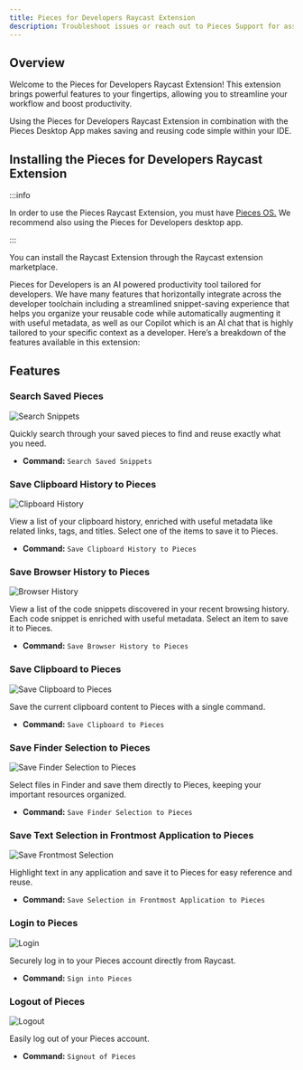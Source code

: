 ```yaml
---
title: Pieces for Developers Raycast Extension
description: Troubleshoot issues or reach out to Pieces Support for assistance with the Pieces for Developers VS Code Extension.
---
```


## Overview

Welcome to the Pieces for Developers Raycast Extension! This extension brings powerful features to your fingertips, allowing you to streamline your workflow and boost productivity.

Using the Pieces for Developers Raycast Extension in combination with the Pieces Desktop App makes saving and reusing code simple within your IDE.

## Installing the Pieces for Developers Raycast Extension
:::info

In order to use the Pieces Raycast Extension, you must have <a target="blank" href="/installation-getting-started/what-am-i-installing">Pieces OS.</a> We recommend also using the Pieces for Developers desktop app.

:::

You can install the Raycast Extension through the Raycast extension marketplace.

Pieces for Developers is an AI powered productivity tool tailored for developers. We have many features that horizontally integrate across the developer toolchain including a streamlined snippet-saving experience that helps you organize your reusable code while automatically augmenting it with useful metadata, as well as our Copilot which is an AI chat that is highly tailored to your specific context as a developer. Here’s a breakdown of the features available in this extension:

## Features

### Search Saved Pieces

![Search Snippets](/assets/raycast/search_snippets.gif)

Quickly search through your saved pieces to find and reuse exactly what you need.

- **Command:** `Search Saved Snippets`

### Save Clipboard History to Pieces

![Clipboard History](/assets/raycast/save_clipboard_history.gif)

View a list of your clipboard history, enriched with useful metadata like related links, tags, and titles. Select one of the items to save it to Pieces.

- **Command:** `Save Clipboard History to Pieces`

### Save Browser History to Pieces

![Browser History](/assets/raycast/save_browser_history.gif)

View a list of the code snippets discovered in your recent browsing history. Each code snippet is enriched with useful metadata. Select an item to save it to Pieces.

- **Command:** `Save Browser History to Pieces`

### Save Clipboard to Pieces

![Save Clipboard to Pieces](/assets/raycast/save_clipboard.gif)

Save the current clipboard content to Pieces with a single command.

- **Command:** `Save Clipboard to Pieces`

### Save Finder Selection to Pieces

![Save Finder Selection to Pieces](/assets/raycast/save_finder_selection.gif)

Select files in Finder and save them directly to Pieces, keeping your important resources organized.

- **Command:** `Save Finder Selection to Pieces`

### Save Text Selection in Frontmost Application to Pieces

![Save Frontmost Selection](/assets/raycast/save_frontmost_selection.gif)

Highlight text in any application and save it to Pieces for easy reference and reuse.

- **Command:** `Save Selection in Frontmost Application to Pieces`

### Login to Pieces

![Login](/assets/raycast/sign_in_to_pieces.gif)

Securely log in to your Pieces account directly from Raycast.

- **Command:** `Sign into Pieces`

### Logout of Pieces

![Logout](/assets/raycast/signout.gif)

Easily log out of your Pieces account.

- **Command:** `Signout of Pieces`
